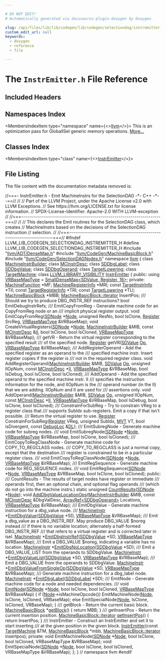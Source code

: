 ```yaml
---

# DO NOT EDIT!
# Automatically generated via docusaurus-plugin-doxygen by Doxygen.

slug: /api/files/lib/lib/codegen/lib/codegen/selectiondag/instremitter-h
custom_edit_url: null
keywords:
  - doxygen
  - reference
  - file

---
```





# The `InstrEmitter.h` File Reference

<DoxygenPage pluginConfig={pluginConfig}>



## Included Headers

<IncludesList>
<IncludesListItem
  filePath="llvm/ADT/DenseMap.h"
  permalink="/docs/api/files/include/include/llvm/include/llvm/adt/densemap-h"
  isLocal="true" />
<IncludesListItem
  filePath="llvm/CodeGen/MachineBasicBlock.h"
  permalink="/docs/api/files/include/include/llvm/include/llvm/codegen/machinebasicblock-h"
  isLocal="true" />
<IncludesListItem
  filePath="llvm/CodeGen/SelectionDAGNodes.h"
  permalink="/docs/api/files/include/include/llvm/include/llvm/codegen/selectiondagnodes-h"
  isLocal="true" />
</IncludesList>

## Namespaces Index

<MembersIndex>

<MembersIndexItem
  type="namespace"
  name={<><a href="/docs/api/namespaces/llvm">llvm</a></>}>
This is an optimization pass for GlobalISel generic memory operations. <a href="/docs/api/namespaces/llvm/#details">More...</a>
</MembersIndexItem>

</MembersIndex>

## Classes Index

<MembersIndex>

<MembersIndexItem
  type="class"
  name={<><a href="/docs/api/classes/llvm/instremitter">InstrEmitter</a></>}>
</MembersIndexItem>

</MembersIndex>


## File Listing

The file content with the documentation metadata removed is:

<ProgramListing>

<Link id="l00001" /><CodeLine lineNumber="1"><span class="doxyHighlightComment">//===- InstrEmitter.h - Emit MachineInstrs for the SelectionDAG -&#42;- C++ -&#42;--==//</span></CodeLine>
<Link id="l00002" /><CodeLine lineNumber="2"><span class="doxyHighlightComment">//</span></CodeLine>
<Link id="l00003" /><CodeLine lineNumber="3"><span class="doxyHighlightComment">// Part of the LLVM Project, under the Apache License v2.0 with LLVM Exceptions.</span></CodeLine>
<Link id="l00004" /><CodeLine lineNumber="4"><span class="doxyHighlightComment">// See https://llvm.org/LICENSE.txt for license information.</span></CodeLine>
<Link id="l00005" /><CodeLine lineNumber="5"><span class="doxyHighlightComment">// SPDX-License-Identifier: Apache-2.0 WITH LLVM-exception</span></CodeLine>
<Link id="l00006" /><CodeLine lineNumber="6"><span class="doxyHighlightComment">//</span></CodeLine>
<Link id="l00007" /><CodeLine lineNumber="7"><span class="doxyHighlightComment">//===----------------------------------------------------------------------===//</span></CodeLine>
<Link id="l00008" /><CodeLine lineNumber="8"><span class="doxyHighlightComment">//</span></CodeLine>
<Link id="l00009" /><CodeLine lineNumber="9"><span class="doxyHighlightComment">// This declares the Emit routines for the SelectionDAG class, which creates</span></CodeLine>
<Link id="l00010" /><CodeLine lineNumber="10"><span class="doxyHighlightComment">// MachineInstrs based on the decisions of the SelectionDAG instruction</span></CodeLine>
<Link id="l00011" /><CodeLine lineNumber="11"><span class="doxyHighlightComment">// selection.</span></CodeLine>
<Link id="l00012" /><CodeLine lineNumber="12"><span class="doxyHighlightComment">//</span></CodeLine>
<Link id="l00013" /><CodeLine lineNumber="13"><span class="doxyHighlightComment">//===----------------------------------------------------------------------===//</span></CodeLine>
<Link id="l00014" /><CodeLine lineNumber="14"></CodeLine>
<Link id="l00015" /><CodeLine lineNumber="15"><span class="doxyHighlightPreprocessor">#ifndef LLVM&#95;LIB&#95;CODEGEN&#95;SELECTIONDAG&#95;INSTREMITTER&#95;H</span></CodeLine>
<Link id="l00016" /><CodeLine lineNumber="16"><span class="doxyHighlightPreprocessor">#define LLVM&#95;LIB&#95;CODEGEN&#95;SELECTIONDAG&#95;INSTREMITTER&#95;H</span></CodeLine>
<Link id="l00017" /><CodeLine lineNumber="17"></CodeLine>
<Link id="l00018" /><CodeLine lineNumber="18"><span class="doxyHighlightPreprocessor">#include &quot;<a href="/docs/api/files/include/include/llvm/include/llvm/adt/densemap-h">llvm/ADT/DenseMap.h</a>&quot;</span></CodeLine>
<Link id="l00019" /><CodeLine lineNumber="19"><span class="doxyHighlightPreprocessor">#include &quot;<a href="/docs/api/files/include/include/llvm/include/llvm/codegen/machinebasicblock-h">llvm/CodeGen/MachineBasicBlock.h</a>&quot;</span></CodeLine>
<Link id="l00020" /><CodeLine lineNumber="20"><span class="doxyHighlightPreprocessor">#include &quot;<a href="/docs/api/files/include/include/llvm/include/llvm/codegen/selectiondagnodes-h">llvm/CodeGen/SelectionDAGNodes.h</a>&quot;</span></CodeLine>
<Link id="l00021" /><CodeLine lineNumber="21"></CodeLine>
<Link id="l00022" /><CodeLine lineNumber="22"><span class="doxyHighlightKeyword">namespace </span><span class="doxyHighlight"><a href="/docs/api/namespaces/llvm">llvm</a> &#123;</span></CodeLine>
<Link id="l00023" /><CodeLine lineNumber="23"></CodeLine>
<Link id="l00024" /><CodeLine lineNumber="24"><span class="doxyHighlightKeyword">class </span><span class="doxyHighlight"><a href="/docs/api/classes/llvm/machineinstrbuilder">MachineInstrBuilder</a>;</span></CodeLine>
<Link id="l00025" /><CodeLine lineNumber="25"><span class="doxyHighlightKeyword">class </span><span class="doxyHighlight"><a href="/docs/api/classes/llvm/mcinstrdesc">MCInstrDesc</a>;</span></CodeLine>
<Link id="l00026" /><CodeLine lineNumber="26"><span class="doxyHighlightKeyword">class </span><span class="doxyHighlight"><a href="/docs/api/classes/llvm/sddbglabel">SDDbgLabel</a>;</span></CodeLine>
<Link id="l00027" /><CodeLine lineNumber="27"><span class="doxyHighlightKeyword">class </span><span class="doxyHighlight"><a href="/docs/api/classes/llvm/sddbgvalue">SDDbgValue</a>;</span></CodeLine>
<Link id="l00028" /><CodeLine lineNumber="28"><span class="doxyHighlightKeyword">class </span><span class="doxyHighlight"><a href="/docs/api/classes/llvm/sddbgoperand">SDDbgOperand</a>;</span></CodeLine>
<Link id="l00029" /><CodeLine lineNumber="29"><span class="doxyHighlightKeyword">class </span><span class="doxyHighlight"><a href="/docs/api/classes/llvm/targetlowering">TargetLowering</a>;</span></CodeLine>
<Link id="l00030" /><CodeLine lineNumber="30"><span class="doxyHighlightKeyword">class </span><span class="doxyHighlight"><a href="/docs/api/classes/llvm/targetmachine">TargetMachine</a>;</span></CodeLine>
<Link id="l00031" /><CodeLine lineNumber="31"></CodeLine>
<Link id="l00032" /><CodeLine lineNumber="32" lineLink="/docs/api/classes/llvm/instremitter"><span class="doxyHighlightKeyword">class </span><span class="doxyHighlight"><a href="/docs/api/files/include/include/llvm/include/llvm/support/compiler-h/#a662e21bcce5c9c71b6cc511fa04f900f">LLVM&#95;LIBRARY&#95;VISIBILITY</a> <a href="/docs/api/classes/llvm/instremitter/#add888de4c361e3791a2aba0cb578aa53">InstrEmitter</a> &#123;</span></CodeLine>
<Link id="l00033" /><CodeLine lineNumber="33"><span class="doxyHighlightKeyword">public</span><span class="doxyHighlight">:</span></CodeLine>
<Link id="l00034" /><CodeLine lineNumber="34" lineLink="/docs/api/classes/llvm/instremitter/#a1c0d5a36d3c86bc8252351ddea11efc2"><span class="doxyHighlight">  </span><span class="doxyHighlightKeyword">using </span><span class="doxyHighlight"><a href="/docs/api/classes/llvm/instremitter/#a1c0d5a36d3c86bc8252351ddea11efc2">VRBaseMapType</a> = <a href="/docs/api/classes/llvm/smalldensemap">SmallDenseMap&lt;SDValue, Register, 16&gt;</a>;</span></CodeLine>
<Link id="l00035" /><CodeLine lineNumber="35"></CodeLine>
<Link id="l00036" /><CodeLine lineNumber="36"><span class="doxyHighlightKeyword">private</span><span class="doxyHighlight">:</span></CodeLine>
<Link id="l00037" /><CodeLine lineNumber="37"><span class="doxyHighlight">  <a href="/docs/api/classes/llvm/machinefunction">MachineFunction</a> &#42;MF;</span></CodeLine>
<Link id="l00038" /><CodeLine lineNumber="38"><span class="doxyHighlight">  <a href="/docs/api/classes/llvm/machineregisterinfo">MachineRegisterInfo</a> &#42;MRI;</span></CodeLine>
<Link id="l00039" /><CodeLine lineNumber="39"><span class="doxyHighlight">  </span><span class="doxyHighlightKeyword">const</span><span class="doxyHighlight"> <a href="/docs/api/classes/llvm/targetinstrinfo">TargetInstrInfo</a> &#42;TII;</span></CodeLine>
<Link id="l00040" /><CodeLine lineNumber="40"><span class="doxyHighlight">  </span><span class="doxyHighlightKeyword">const</span><span class="doxyHighlight"> <a href="/docs/api/classes/llvm/targetregisterinfo">TargetRegisterInfo</a> &#42;TRI;</span></CodeLine>
<Link id="l00041" /><CodeLine lineNumber="41"><span class="doxyHighlight">  </span><span class="doxyHighlightKeyword">const</span><span class="doxyHighlight"> <a href="/docs/api/classes/llvm/targetlowering">TargetLowering</a> &#42;TLI;</span></CodeLine>
<Link id="l00042" /><CodeLine lineNumber="42"></CodeLine>
<Link id="l00043" /><CodeLine lineNumber="43"><span class="doxyHighlight">  <a href="/docs/api/classes/llvm/machinebasicblock">MachineBasicBlock</a> &#42;MBB;</span></CodeLine>
<Link id="l00044" /><CodeLine lineNumber="44"><span class="doxyHighlight">  <a href="/docs/api/classes/llvm/machinebasicblock/#ae34c996b58df9b9ce6695a0c8b70c533">MachineBasicBlock::iterator</a> InsertPos;</span></CodeLine>
<Link id="l00045" /><CodeLine lineNumber="45"></CodeLine>
<Link id="l00046" /><CodeLine lineNumber="46"><span class="doxyHighlightComment">  /// Should we try to produce DBG&#95;INSTR&#95;REF instructions?</span></CodeLine>
<Link id="l00047" /><CodeLine lineNumber="47"><span class="doxyHighlight">  </span><span class="doxyHighlightKeywordType">bool</span><span class="doxyHighlight"> EmitDebugInstrRefs;</span></CodeLine>
<Link id="l00048" /><CodeLine lineNumber="48"></CodeLine>
<Link id="l00049" /><CodeLine lineNumber="49"><span class="doxyHighlightComment">  /// EmitCopyFromReg - Generate machine code for an CopyFromReg node or an</span></CodeLine>
<Link id="l00050" /><CodeLine lineNumber="50"><span class="doxyHighlightComment">  /// implicit physical register output.</span></CodeLine>
<Link id="l00051" /><CodeLine lineNumber="51"><span class="doxyHighlight">  </span><span class="doxyHighlightKeywordType">void</span><span class="doxyHighlight"> EmitCopyFromReg(<a href="/docs/api/classes/llvm/sdnode">SDNode</a> &#42;<a href="/docs/api/classes/node">Node</a>, </span><span class="doxyHighlightKeywordType">unsigned</span><span class="doxyHighlight"> ResNo, </span><span class="doxyHighlightKeywordType">bool</span><span class="doxyHighlight"> IsClone,</span></CodeLine>
<Link id="l00052" /><CodeLine lineNumber="52"><span class="doxyHighlight">                       <a href="/docs/api/classes/llvm/register">Register</a> SrcReg, <a href="/docs/api/classes/llvm/instremitter/#a1c0d5a36d3c86bc8252351ddea11efc2">VRBaseMapType</a> &amp;VRBaseMap);</span></CodeLine>
<Link id="l00053" /><CodeLine lineNumber="53"></CodeLine>
<Link id="l00054" /><CodeLine lineNumber="54"><span class="doxyHighlight">  </span><span class="doxyHighlightKeywordType">void</span><span class="doxyHighlight"> CreateVirtualRegisters(<a href="/docs/api/classes/llvm/sdnode">SDNode</a> &#42;<a href="/docs/api/classes/node">Node</a>,</span></CodeLine>
<Link id="l00055" /><CodeLine lineNumber="55"><span class="doxyHighlight">                              <a href="/docs/api/classes/llvm/machineinstrbuilder">MachineInstrBuilder</a> &amp;MIB,</span></CodeLine>
<Link id="l00056" /><CodeLine lineNumber="56"><span class="doxyHighlight">                              </span><span class="doxyHighlightKeyword">const</span><span class="doxyHighlight"> <a href="/docs/api/classes/llvm/mcinstrdesc">MCInstrDesc</a> &amp;<a href="/docs/api/files/lib/lib/target/lib/target/nvptx/nvvmintrrange-cpp/#ac5804672fc0850438d63caec770647f8">II</a>,</span></CodeLine>
<Link id="l00057" /><CodeLine lineNumber="57"><span class="doxyHighlight">                              </span><span class="doxyHighlightKeywordType">bool</span><span class="doxyHighlight"> IsClone, </span><span class="doxyHighlightKeywordType">bool</span><span class="doxyHighlight"> IsCloned,</span></CodeLine>
<Link id="l00058" /><CodeLine lineNumber="58"><span class="doxyHighlight">                              <a href="/docs/api/classes/llvm/instremitter/#a1c0d5a36d3c86bc8252351ddea11efc2">VRBaseMapType</a> &amp;VRBaseMap);</span></CodeLine>
<Link id="l00059" /><CodeLine lineNumber="59"></CodeLine>
<Link id="l00060" /><CodeLine lineNumber="60"><span class="doxyHighlightComment">  /// getVR - Return the virtual register corresponding to the specified result</span></CodeLine>
<Link id="l00061" /><CodeLine lineNumber="61"><span class="doxyHighlightComment">  /// of the specified node.</span></CodeLine>
<Link id="l00062" /><CodeLine lineNumber="62"><span class="doxyHighlight">  <a href="/docs/api/classes/llvm/register">Register</a> getVR(<a href="/docs/api/classes/llvm/sdvalue">SDValue</a> <a href="/docs/api/namespaces/llvm/#ab471937b9a227e70c7fe8bd9604014d6">Op</a>, <a href="/docs/api/classes/llvm/instremitter/#a1c0d5a36d3c86bc8252351ddea11efc2">VRBaseMapType</a> &amp;VRBaseMap);</span></CodeLine>
<Link id="l00063" /><CodeLine lineNumber="63"></CodeLine>
<Link id="l00064" /><CodeLine lineNumber="64"><span class="doxyHighlightComment">  /// AddRegisterOperand - Add the specified register as an operand to the</span></CodeLine>
<Link id="l00065" /><CodeLine lineNumber="65"><span class="doxyHighlightComment">  /// specified machine instr. Insert register copies if the register is</span></CodeLine>
<Link id="l00066" /><CodeLine lineNumber="66"><span class="doxyHighlightComment">  /// not in the required register class.</span></CodeLine>
<Link id="l00067" /><CodeLine lineNumber="67"><span class="doxyHighlight">  </span><span class="doxyHighlightKeywordType">void</span><span class="doxyHighlight"> AddRegisterOperand(<a href="/docs/api/classes/llvm/machineinstrbuilder">MachineInstrBuilder</a> &amp;MIB,</span></CodeLine>
<Link id="l00068" /><CodeLine lineNumber="68"><span class="doxyHighlight">                          <a href="/docs/api/classes/llvm/sdvalue">SDValue</a> <a href="/docs/api/namespaces/llvm/#ab471937b9a227e70c7fe8bd9604014d6">Op</a>,</span></CodeLine>
<Link id="l00069" /><CodeLine lineNumber="69"><span class="doxyHighlight">                          </span><span class="doxyHighlightKeywordType">unsigned</span><span class="doxyHighlight"> IIOpNum,</span></CodeLine>
<Link id="l00070" /><CodeLine lineNumber="70"><span class="doxyHighlight">                          </span><span class="doxyHighlightKeyword">const</span><span class="doxyHighlight"> <a href="/docs/api/classes/llvm/mcinstrdesc">MCInstrDesc</a> &#42;<a href="/docs/api/files/lib/lib/target/lib/target/nvptx/nvvmintrrange-cpp/#ac5804672fc0850438d63caec770647f8">II</a>,</span></CodeLine>
<Link id="l00071" /><CodeLine lineNumber="71"><span class="doxyHighlight">                          <a href="/docs/api/classes/llvm/instremitter/#a1c0d5a36d3c86bc8252351ddea11efc2">VRBaseMapType</a> &amp;VRBaseMap,</span></CodeLine>
<Link id="l00072" /><CodeLine lineNumber="72"><span class="doxyHighlight">                          </span><span class="doxyHighlightKeywordType">bool</span><span class="doxyHighlight"> IsDebug, </span><span class="doxyHighlightKeywordType">bool</span><span class="doxyHighlight"> IsClone, </span><span class="doxyHighlightKeywordType">bool</span><span class="doxyHighlight"> IsCloned);</span></CodeLine>
<Link id="l00073" /><CodeLine lineNumber="73"></CodeLine>
<Link id="l00074" /><CodeLine lineNumber="74"><span class="doxyHighlightComment">  /// AddOperand - Add the specified operand to the specified machine instr.  II</span></CodeLine>
<Link id="l00075" /><CodeLine lineNumber="75"><span class="doxyHighlightComment">  /// specifies the instruction information for the node, and IIOpNum is the</span></CodeLine>
<Link id="l00076" /><CodeLine lineNumber="76"><span class="doxyHighlightComment">  /// operand number (in the II) that we are adding. IIOpNum and II are used for</span></CodeLine>
<Link id="l00077" /><CodeLine lineNumber="77"><span class="doxyHighlightComment">  /// assertions only.</span></CodeLine>
<Link id="l00078" /><CodeLine lineNumber="78"><span class="doxyHighlight">  </span><span class="doxyHighlightKeywordType">void</span><span class="doxyHighlight"> AddOperand(<a href="/docs/api/classes/llvm/machineinstrbuilder">MachineInstrBuilder</a> &amp;MIB,</span></CodeLine>
<Link id="l00079" /><CodeLine lineNumber="79"><span class="doxyHighlight">                  <a href="/docs/api/classes/llvm/sdvalue">SDValue</a> <a href="/docs/api/namespaces/llvm/#ab471937b9a227e70c7fe8bd9604014d6">Op</a>,</span></CodeLine>
<Link id="l00080" /><CodeLine lineNumber="80"><span class="doxyHighlight">                  </span><span class="doxyHighlightKeywordType">unsigned</span><span class="doxyHighlight"> IIOpNum,</span></CodeLine>
<Link id="l00081" /><CodeLine lineNumber="81"><span class="doxyHighlight">                  </span><span class="doxyHighlightKeyword">const</span><span class="doxyHighlight"> <a href="/docs/api/classes/llvm/mcinstrdesc">MCInstrDesc</a> &#42;<a href="/docs/api/files/lib/lib/target/lib/target/nvptx/nvvmintrrange-cpp/#ac5804672fc0850438d63caec770647f8">II</a>,</span></CodeLine>
<Link id="l00082" /><CodeLine lineNumber="82"><span class="doxyHighlight">                  <a href="/docs/api/classes/llvm/instremitter/#a1c0d5a36d3c86bc8252351ddea11efc2">VRBaseMapType</a> &amp;VRBaseMap,</span></CodeLine>
<Link id="l00083" /><CodeLine lineNumber="83"><span class="doxyHighlight">                  </span><span class="doxyHighlightKeywordType">bool</span><span class="doxyHighlight"> IsDebug, </span><span class="doxyHighlightKeywordType">bool</span><span class="doxyHighlight"> IsClone, </span><span class="doxyHighlightKeywordType">bool</span><span class="doxyHighlight"> IsCloned);</span></CodeLine>
<Link id="l00084" /><CodeLine lineNumber="84"></CodeLine>
<Link id="l00085" /><CodeLine lineNumber="85"><span class="doxyHighlightComment">  /// ConstrainForSubReg - Try to constrain VReg to a register class that</span></CodeLine>
<Link id="l00086" /><CodeLine lineNumber="86"><span class="doxyHighlightComment">  /// supports SubIdx sub-registers.  Emit a copy if that isn&#39;t possible.</span></CodeLine>
<Link id="l00087" /><CodeLine lineNumber="87"><span class="doxyHighlightComment">  /// Return the virtual register to use.</span></CodeLine>
<Link id="l00088" /><CodeLine lineNumber="88"><span class="doxyHighlight">  <a href="/docs/api/classes/llvm/register">Register</a> ConstrainForSubReg(<a href="/docs/api/classes/llvm/register">Register</a> VReg, </span><span class="doxyHighlightKeywordType">unsigned</span><span class="doxyHighlight"> SubIdx, <a href="/docs/api/classes/llvm/mvt">MVT</a> VT,</span></CodeLine>
<Link id="l00089" /><CodeLine lineNumber="89"><span class="doxyHighlight">                              </span><span class="doxyHighlightKeywordType">bool</span><span class="doxyHighlight"> isDivergent, </span><span class="doxyHighlightKeyword">const</span><span class="doxyHighlight"> <a href="/docs/api/classes/llvm/debugloc">DebugLoc</a> &amp;<a href="/docs/api/files/lib/lib/target/lib/target/arm/armslshardening-cpp/#ad467c4ab9119043f9b7750ab986be61a">DL</a>);</span></CodeLine>
<Link id="l00090" /><CodeLine lineNumber="90"></CodeLine>
<Link id="l00091" /><CodeLine lineNumber="91"><span class="doxyHighlightComment">  /// EmitSubregNode - Generate machine code for subreg nodes.</span></CodeLine>
<Link id="l00092" /><CodeLine lineNumber="92"><span class="doxyHighlightComment">  ///</span></CodeLine>
<Link id="l00093" /><CodeLine lineNumber="93"><span class="doxyHighlight">  </span><span class="doxyHighlightKeywordType">void</span><span class="doxyHighlight"> EmitSubregNode(<a href="/docs/api/classes/llvm/sdnode">SDNode</a> &#42;<a href="/docs/api/classes/node">Node</a>, <a href="/docs/api/classes/llvm/instremitter/#a1c0d5a36d3c86bc8252351ddea11efc2">VRBaseMapType</a> &amp;VRBaseMap, </span><span class="doxyHighlightKeywordType">bool</span><span class="doxyHighlight"> IsClone,</span></CodeLine>
<Link id="l00094" /><CodeLine lineNumber="94"><span class="doxyHighlight">                      </span><span class="doxyHighlightKeywordType">bool</span><span class="doxyHighlight"> IsCloned);</span></CodeLine>
<Link id="l00095" /><CodeLine lineNumber="95"></CodeLine>
<Link id="l00096" /><CodeLine lineNumber="96"><span class="doxyHighlightComment">  /// EmitCopyToRegClassNode - Generate machine code for COPY&#95;TO&#95;REGCLASS nodes.</span></CodeLine>
<Link id="l00097" /><CodeLine lineNumber="97"><span class="doxyHighlightComment">  /// COPY&#95;TO&#95;REGCLASS is just a normal copy, except that the destination</span></CodeLine>
<Link id="l00098" /><CodeLine lineNumber="98"><span class="doxyHighlightComment">  /// register is constrained to be in a particular register class.</span></CodeLine>
<Link id="l00099" /><CodeLine lineNumber="99"><span class="doxyHighlightComment">  ///</span></CodeLine>
<Link id="l00100" /><CodeLine lineNumber="100"><span class="doxyHighlight">  </span><span class="doxyHighlightKeywordType">void</span><span class="doxyHighlight"> EmitCopyToRegClassNode(<a href="/docs/api/classes/llvm/sdnode">SDNode</a> &#42;<a href="/docs/api/classes/node">Node</a>, <a href="/docs/api/classes/llvm/instremitter/#a1c0d5a36d3c86bc8252351ddea11efc2">VRBaseMapType</a> &amp;VRBaseMap);</span></CodeLine>
<Link id="l00101" /><CodeLine lineNumber="101"></CodeLine>
<Link id="l00102" /><CodeLine lineNumber="102"><span class="doxyHighlightComment">  /// EmitRegSequence - Generate machine code for REG&#95;SEQUENCE nodes.</span></CodeLine>
<Link id="l00103" /><CodeLine lineNumber="103"><span class="doxyHighlightComment">  ///</span></CodeLine>
<Link id="l00104" /><CodeLine lineNumber="104"><span class="doxyHighlight">  </span><span class="doxyHighlightKeywordType">void</span><span class="doxyHighlight"> EmitRegSequence(<a href="/docs/api/classes/llvm/sdnode">SDNode</a> &#42;<a href="/docs/api/classes/node">Node</a>, <a href="/docs/api/classes/llvm/instremitter/#a1c0d5a36d3c86bc8252351ddea11efc2">VRBaseMapType</a> &amp;VRBaseMap, </span><span class="doxyHighlightKeywordType">bool</span><span class="doxyHighlight"> IsClone,</span></CodeLine>
<Link id="l00105" /><CodeLine lineNumber="105"><span class="doxyHighlight">                       </span><span class="doxyHighlightKeywordType">bool</span><span class="doxyHighlight"> IsCloned);</span></CodeLine>
<Link id="l00106" /><CodeLine lineNumber="106"></CodeLine>
<Link id="l00107" /><CodeLine lineNumber="107"><span class="doxyHighlightKeyword">public</span><span class="doxyHighlight">:</span></CodeLine>
<Link id="l00108" /><CodeLine lineNumber="108"><span class="doxyHighlightComment">  /// CountResults - The results of target nodes have register or immediate</span></CodeLine>
<Link id="l00109" /><CodeLine lineNumber="109"><span class="doxyHighlightComment">  /// operands first, then an optional chain, and optional flag operands</span></CodeLine>
<Link id="l00110" /><CodeLine lineNumber="110"><span class="doxyHighlightComment">  /// (which do not go into the machine instrs.)</span></CodeLine>
<Link id="l00111" /><CodeLine lineNumber="111"><span class="doxyHighlight">  </span><span class="doxyHighlightKeyword">static</span><span class="doxyHighlight"> </span><span class="doxyHighlightKeywordType">unsigned</span><span class="doxyHighlight"> <a href="/docs/api/classes/llvm/instremitter/#a6a91d391f3b91e549c1514468966f4e6">CountResults</a>(<a href="/docs/api/classes/llvm/sdnode">SDNode</a> &#42;<a href="/docs/api/classes/node">Node</a>);</span></CodeLine>
<Link id="l00112" /><CodeLine lineNumber="112"></CodeLine>
<Link id="l00113" /><CodeLine lineNumber="113"><span class="doxyHighlight">  </span><span class="doxyHighlightKeywordType">void</span><span class="doxyHighlight"> <a href="/docs/api/classes/llvm/instremitter/#ade27a165903cbaaf156adfd59a7c684b">AddDbgValueLocationOps</a>(<a href="/docs/api/classes/llvm/machineinstrbuilder">MachineInstrBuilder</a> &amp;MIB,</span></CodeLine>
<Link id="l00114" /><CodeLine lineNumber="114"><span class="doxyHighlight">                              </span><span class="doxyHighlightKeyword">const</span><span class="doxyHighlight"> <a href="/docs/api/classes/llvm/mcinstrdesc">MCInstrDesc</a> &amp;DbgValDesc,</span></CodeLine>
<Link id="l00115" /><CodeLine lineNumber="115"><span class="doxyHighlight">                              <a href="/docs/api/classes/llvm/arrayref">ArrayRef&lt;SDDbgOperand&gt;</a> Locations,</span></CodeLine>
<Link id="l00116" /><CodeLine lineNumber="116"><span class="doxyHighlight">                              <a href="/docs/api/classes/llvm/instremitter/#a1c0d5a36d3c86bc8252351ddea11efc2">VRBaseMapType</a> &amp;VRBaseMap);</span></CodeLine>
<Link id="l00117" /><CodeLine lineNumber="117"></CodeLine>
<Link id="l00118" /><CodeLine lineNumber="118"><span class="doxyHighlightComment">  /// EmitDbgValue - Generate machine instruction for a dbg&#95;value node.</span></CodeLine>
<Link id="l00119" /><CodeLine lineNumber="119"><span class="doxyHighlightComment">  ///</span></CodeLine>
<Link id="l00120" /><CodeLine lineNumber="120"><span class="doxyHighlight">  <a href="/docs/api/classes/llvm/machineinstr">MachineInstr</a> &#42;<a href="/docs/api/classes/llvm/instremitter/#a10bb6b0cc9a25c709e0009358b859d69">EmitDbgValue</a>(<a href="/docs/api/classes/llvm/sddbgvalue">SDDbgValue</a> &#42;SD, <a href="/docs/api/classes/llvm/instremitter/#a1c0d5a36d3c86bc8252351ddea11efc2">VRBaseMapType</a> &amp;VRBaseMap);</span></CodeLine>
<Link id="l00121" /><CodeLine lineNumber="121"></CodeLine>
<Link id="l00122" /><CodeLine lineNumber="122"><span class="doxyHighlightComment">  /// Emit a dbg&#95;value as a DBG&#95;INSTR&#95;REF. May produce DBG&#95;VALUE $noreg instead</span></CodeLine>
<Link id="l00123" /><CodeLine lineNumber="123"><span class="doxyHighlightComment">  /// if there is no variable location; alternately a half-formed DBG&#95;INSTR&#95;REF</span></CodeLine>
<Link id="l00124" /><CodeLine lineNumber="124"><span class="doxyHighlightComment">  /// that refers to a virtual register and is corrected later in isel.</span></CodeLine>
<Link id="l00125" /><CodeLine lineNumber="125"><span class="doxyHighlight">  <a href="/docs/api/classes/llvm/machineinstr">MachineInstr</a> &#42;<a href="/docs/api/classes/llvm/instremitter/#a1157b5306838143f5553c67c1c8489c5">EmitDbgInstrRef</a>(<a href="/docs/api/classes/llvm/sddbgvalue">SDDbgValue</a> &#42;SD, <a href="/docs/api/classes/llvm/instremitter/#a1c0d5a36d3c86bc8252351ddea11efc2">VRBaseMapType</a> &amp;VRBaseMap);</span></CodeLine>
<Link id="l00126" /><CodeLine lineNumber="126"></CodeLine>
<Link id="l00127" /><CodeLine lineNumber="127"><span class="doxyHighlightComment">  /// Emit a DBG&#95;VALUE $noreg, indicating a variable has no location.</span></CodeLine>
<Link id="l00128" /><CodeLine lineNumber="128"><span class="doxyHighlight">  <a href="/docs/api/classes/llvm/machineinstr">MachineInstr</a> &#42;<a href="/docs/api/classes/llvm/instremitter/#a63e197923d820bd6b000a5344adc92ea">EmitDbgNoLocation</a>(<a href="/docs/api/classes/llvm/sddbgvalue">SDDbgValue</a> &#42;SD);</span></CodeLine>
<Link id="l00129" /><CodeLine lineNumber="129"></CodeLine>
<Link id="l00130" /><CodeLine lineNumber="130"><span class="doxyHighlightComment">  /// Emit a DBG&#95;VALUE&#95;LIST from the operands to SDDbgValue.</span></CodeLine>
<Link id="l00131" /><CodeLine lineNumber="131"><span class="doxyHighlight">  <a href="/docs/api/classes/llvm/machineinstr">MachineInstr</a> &#42;<a href="/docs/api/classes/llvm/instremitter/#a71936ccaaca62faa835ddf1887cb2626">EmitDbgValueList</a>(<a href="/docs/api/classes/llvm/sddbgvalue">SDDbgValue</a> &#42;SD, <a href="/docs/api/classes/llvm/instremitter/#a1c0d5a36d3c86bc8252351ddea11efc2">VRBaseMapType</a> &amp;VRBaseMap);</span></CodeLine>
<Link id="l00132" /><CodeLine lineNumber="132"></CodeLine>
<Link id="l00133" /><CodeLine lineNumber="133"><span class="doxyHighlightComment">  /// Emit a DBG&#95;VALUE from the operands to SDDbgValue.</span></CodeLine>
<Link id="l00134" /><CodeLine lineNumber="134"><span class="doxyHighlight">  <a href="/docs/api/classes/llvm/machineinstr">MachineInstr</a> &#42;<a href="/docs/api/classes/llvm/instremitter/#ae0fecac8378f609fa3740fe1fd51465e">EmitDbgValueFromSingleOp</a>(<a href="/docs/api/classes/llvm/sddbgvalue">SDDbgValue</a> &#42;SD,</span></CodeLine>
<Link id="l00135" /><CodeLine lineNumber="135"><span class="doxyHighlight">                                         <a href="/docs/api/classes/llvm/instremitter/#a1c0d5a36d3c86bc8252351ddea11efc2">VRBaseMapType</a> &amp;VRBaseMap);</span></CodeLine>
<Link id="l00136" /><CodeLine lineNumber="136"></CodeLine>
<Link id="l00137" /><CodeLine lineNumber="137"><span class="doxyHighlightComment">  /// Generate machine instruction for a dbg&#95;label node.</span></CodeLine>
<Link id="l00138" /><CodeLine lineNumber="138"><span class="doxyHighlight">  <a href="/docs/api/classes/llvm/machineinstr">MachineInstr</a> &#42;<a href="/docs/api/classes/llvm/instremitter/#a3ec97d2a9d814aa73cc7ede2fd0d617f">EmitDbgLabel</a>(<a href="/docs/api/classes/llvm/sddbglabel">SDDbgLabel</a> &#42;SD);</span></CodeLine>
<Link id="l00139" /><CodeLine lineNumber="139"></CodeLine>
<Link id="l00140" /><CodeLine lineNumber="140"><span class="doxyHighlightComment">  /// EmitNode - Generate machine code for a node and needed dependencies.</span></CodeLine>
<Link id="l00141" /><CodeLine lineNumber="141"><span class="doxyHighlightComment">  ///</span></CodeLine>
<Link id="l00142" /><CodeLine lineNumber="142" lineLink="/docs/api/classes/llvm/instremitter/#a461913029999dc961dbc0aff26365413"><span class="doxyHighlight">  </span><span class="doxyHighlightKeywordType">void</span><span class="doxyHighlight"> <a href="/docs/api/classes/llvm/instremitter/#a461913029999dc961dbc0aff26365413">EmitNode</a>(<a href="/docs/api/classes/llvm/sdnode">SDNode</a> &#42;<a href="/docs/api/classes/node">Node</a>, </span><span class="doxyHighlightKeywordType">bool</span><span class="doxyHighlight"> IsClone, </span><span class="doxyHighlightKeywordType">bool</span><span class="doxyHighlight"> IsCloned,</span></CodeLine>
<Link id="l00143" /><CodeLine lineNumber="143"><span class="doxyHighlight">                <a href="/docs/api/classes/llvm/instremitter/#a1c0d5a36d3c86bc8252351ddea11efc2">VRBaseMapType</a> &amp;VRBaseMap) &#123;</span></CodeLine>
<Link id="l00144" /><CodeLine lineNumber="144"><span class="doxyHighlight">    </span><span class="doxyHighlightKeywordFlow">if</span><span class="doxyHighlight"> (<a href="/docs/api/classes/node">Node</a>-&gt;isMachineOpcode())</span></CodeLine>
<Link id="l00145" /><CodeLine lineNumber="145"><span class="doxyHighlight">      EmitMachineNode(<a href="/docs/api/classes/node">Node</a>, IsClone, IsCloned, VRBaseMap);</span></CodeLine>
<Link id="l00146" /><CodeLine lineNumber="146"><span class="doxyHighlight">    </span><span class="doxyHighlightKeywordFlow">else</span></CodeLine>
<Link id="l00147" /><CodeLine lineNumber="147"><span class="doxyHighlight">      EmitSpecialNode(<a href="/docs/api/classes/node">Node</a>, IsClone, IsCloned, VRBaseMap);</span></CodeLine>
<Link id="l00148" /><CodeLine lineNumber="148"><span class="doxyHighlight">  &#125;</span></CodeLine>
<Link id="l00149" /><CodeLine lineNumber="149"></CodeLine>
<Link id="l00150" /><CodeLine lineNumber="150"><span class="doxyHighlightComment">  /// getBlock - Return the current basic block.</span></CodeLine>
<Link id="l00151" /><CodeLine lineNumber="151" lineLink="/docs/api/classes/llvm/instremitter/#a0fb3d3bae06ab41b4da7ebbcd2dfc2ee"><span class="doxyHighlight">  <a href="/docs/api/classes/llvm/machinebasicblock">MachineBasicBlock</a> &#42;<a href="/docs/api/classes/llvm/instremitter/#a0fb3d3bae06ab41b4da7ebbcd2dfc2ee">getBlock</a>() &#123; </span><span class="doxyHighlightKeywordFlow">return</span><span class="doxyHighlight"> MBB; &#125;</span></CodeLine>
<Link id="l00152" /><CodeLine lineNumber="152"></CodeLine>
<Link id="l00153" /><CodeLine lineNumber="153"><span class="doxyHighlightComment">  /// getInsertPos - Return the current insertion position.</span></CodeLine>
<Link id="l00154" /><CodeLine lineNumber="154" lineLink="/docs/api/classes/llvm/instremitter/#ae6445e994c1787842504c3f6cab2a8e1"><span class="doxyHighlight">  <a href="/docs/api/classes/llvm/machinebasicblock/#ae34c996b58df9b9ce6695a0c8b70c533">MachineBasicBlock::iterator</a> <a href="/docs/api/classes/llvm/instremitter/#ae6445e994c1787842504c3f6cab2a8e1">getInsertPos</a>() &#123; </span><span class="doxyHighlightKeywordFlow">return</span><span class="doxyHighlight"> InsertPos; &#125;</span></CodeLine>
<Link id="l00155" /><CodeLine lineNumber="155"></CodeLine>
<Link id="l00156" /><CodeLine lineNumber="156"><span class="doxyHighlightComment">  /// InstrEmitter - Construct an InstrEmitter and set it to start inserting</span></CodeLine>
<Link id="l00157" /><CodeLine lineNumber="157"><span class="doxyHighlightComment">  /// at the given position in the given block.</span></CodeLine>
<Link id="l00158" /><CodeLine lineNumber="158"><span class="doxyHighlight">  <a href="/docs/api/classes/llvm/instremitter">InstrEmitter</a>(</span><span class="doxyHighlightKeyword">const</span><span class="doxyHighlight"> <a href="/docs/api/classes/llvm/targetmachine">TargetMachine</a> &amp;TM, <a href="/docs/api/classes/llvm/machinebasicblock">MachineBasicBlock</a> &#42;mbb,</span></CodeLine>
<Link id="l00159" /><CodeLine lineNumber="159"><span class="doxyHighlight">               <a href="/docs/api/classes/llvm/machinebasicblock/#ae34c996b58df9b9ce6695a0c8b70c533">MachineBasicBlock::iterator</a> insertpos);</span></CodeLine>
<Link id="l00160" /><CodeLine lineNumber="160"></CodeLine>
<Link id="l00161" /><CodeLine lineNumber="161"><span class="doxyHighlightKeyword">private</span><span class="doxyHighlight">:</span></CodeLine>
<Link id="l00162" /><CodeLine lineNumber="162"><span class="doxyHighlight">  </span><span class="doxyHighlightKeywordType">void</span><span class="doxyHighlight"> EmitMachineNode(<a href="/docs/api/classes/llvm/sdnode">SDNode</a> &#42;<a href="/docs/api/classes/node">Node</a>, </span><span class="doxyHighlightKeywordType">bool</span><span class="doxyHighlight"> IsClone, </span><span class="doxyHighlightKeywordType">bool</span><span class="doxyHighlight"> IsCloned,</span></CodeLine>
<Link id="l00163" /><CodeLine lineNumber="163"><span class="doxyHighlight">                       VRBaseMapType &amp;VRBaseMap);</span></CodeLine>
<Link id="l00164" /><CodeLine lineNumber="164"><span class="doxyHighlight">  </span><span class="doxyHighlightKeywordType">void</span><span class="doxyHighlight"> EmitSpecialNode(<a href="/docs/api/classes/llvm/sdnode">SDNode</a> &#42;<a href="/docs/api/classes/node">Node</a>, </span><span class="doxyHighlightKeywordType">bool</span><span class="doxyHighlight"> IsClone, </span><span class="doxyHighlightKeywordType">bool</span><span class="doxyHighlight"> IsCloned,</span></CodeLine>
<Link id="l00165" /><CodeLine lineNumber="165"><span class="doxyHighlight">                       VRBaseMapType &amp;VRBaseMap);</span></CodeLine>
<Link id="l00166" /><CodeLine lineNumber="166"><span class="doxyHighlight">&#125;;</span></CodeLine>
<Link id="l00167" /><CodeLine lineNumber="167"><span class="doxyHighlight">&#125; </span><span class="doxyHighlightComment">// namespace llvm</span></CodeLine>
<Link id="l00168" /><CodeLine lineNumber="168"></CodeLine>
<Link id="l00169" /><CodeLine lineNumber="169"><span class="doxyHighlightPreprocessor">#endif</span></CodeLine>

</ProgramListing>


</DoxygenPage>
